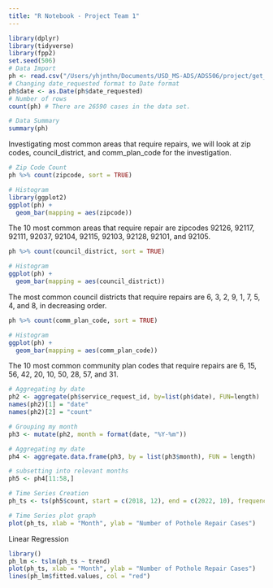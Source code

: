 ```yaml
---
title: "R Notebook - Project Team 1"
---
```

```r
library(dplyr)
library(tidyverse)
library(fpp2)
set.seed(506)
# Data Import
ph <- read.csv("/Users/yhjnthn/Documents/USD_MS-ADS/ADS506/project/get_it_done_pothole_requests_datasd_v1.csv")
# Changing date_requested format to Date format
ph$date <- as.Date(ph$date_requested)
# Number of rows
count(ph) # There are 26590 cases in the data set.

# Data Summary
summary(ph)
```

Investigating most common areas that require repairs, we will look at zip codes, council_district, and comm_plan_code for the investigation.

```r
# Zip Code Count
ph %>% count(zipcode, sort = TRUE)

# Histogram
library(ggplot2)
ggplot(ph) +
  geom_bar(mapping = aes(zipcode))
```

The 10 most common areas that require repair are zipcodes 92126, 92117, 92111, 92037, 92104, 92115, 92103, 92128, 92101, and 92105.

```r
ph %>% count(council_district, sort = TRUE)

# Histogram
ggplot(ph) +
  geom_bar(mapping = aes(council_district))
```

The most common council districts that require repairs are 6, 3, 2, 9, 1, 7, 5, 4, and 8, in decreasing order.

```r
ph %>% count(comm_plan_code, sort = TRUE)

# Histogram
ggplot(ph) +
  geom_bar(mapping = aes(comm_plan_code))
```

The 10 most common community plan codes that require repairs are 6, 15, 56, 42, 20, 10, 50, 28, 57, and 31.

```r
# Aggregating by date
ph2 <- aggregate(ph$service_request_id, by=list(ph$date), FUN=length)
names(ph2)[1] = "date"
names(ph2)[2] = "count"

# Grouping my month
ph3 <- mutate(ph2, month = format(date, "%Y-%m"))

# Aggregating my date
ph4 <- aggregate.data.frame(ph3, by = list(ph3$month), FUN = length)

# subsetting into relevant months
ph5 <- ph4[11:58,]

# Time Series Creation
ph_ts <- ts(ph5$count, start = c(2018, 12), end = c(2022, 10), frequency = 12)

# Time Series plot graph
plot(ph_ts, xlab = "Month", ylab = "Number of Pothole Repair Cases")
```

Linear Regression
```r
library()
ph_lm <- tslm(ph_ts ~ trend)
plot(ph_ts, xlab = "Month", ylab = "Number of Pothole Repair Cases")
lines(ph_lm$fitted.values, col = "red")
```